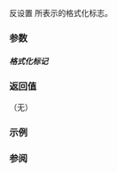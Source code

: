 {{cpp/io/ios_base/title|unsetf}}
{{cpp/io/ios_base/navbar}}
{{ddcl|
void unsetf( fmtflags flags );
}}

反设置 {{c|flags}} 所表示的格式化标志。

===参数===
{{par begin}}
{{par|flags|要反设置的格式化标志。它能为[[#格式化标记|格式化标记]]常量的组合}}
{{par end}}

=====格式化标记=====
{{cpp/io/ios_base/fmtflags consts}}

===返回值===
（无）

===示例===
{{example
|
|code=
|output=
}}

===参阅===
{{dsc begin}}
{{dsc inc|cpp/io/ios_base/dsc flags}}
{{dsc inc|cpp/io/ios_base/dsc setf}}
{{dsc end}}

{{langlinks|de|en|es|fr|it|ja|pt|ru}}